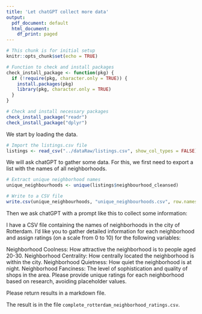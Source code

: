 ```yaml
---
title: 'Let chatGPT collect more data'
output:
  pdf_document: default
  html_document:
    df_print: paged
---
```


```r
# This chunk is for initial setup
knitr::opts_chunk$set(echo = TRUE)

# Function to check and install packages
check_install_package <- function(pkg) {
  if (!require(pkg, character.only = TRUE)) {
    install.packages(pkg)
    library(pkg, character.only = TRUE)
  }
}

# Check and install necessary packages
check_install_package("readr")
check_install_package("dplyr")
```

We start by loading the data.

```r
# Import the listings.csv file
listings <- read_csv("../dataRaw/listings.csv", show_col_types = FALSE)
```

We will ask chatGPT to gather some data. For this, we first need to export a list with the names of all neighborhoods.

```r
# Extract unique neighborhood names
unique_neighbourhoods <- unique(listings$neighbourhood_cleansed)

# Write to a CSV file
write.csv(unique_neighbourhoods, "unique_neighbourhoods.csv", row.names = FALSE)
```

Then we ask chatGPT with a prompt like this to collect some information:

  I have a CSV file containing the names of neighborhoods in the city of Rotterdam. I’d like you to gather detailed information for each neighborhood and assign ratings (on a scale from 0 to 10) for the following variables:
  
  Neighborhood Coolness: How attractive the neighborhood is to people aged 20-30.
  Neighborhood Centrality: How centrally located the neighborhood is within the city.
  Neighborhood Quietness: How quiet the neighborhood is at night.
  Neighborhood Fanciness: The level of sophistication and quality of shops in the area.
  Please provide unique ratings for each neighborhood based on research, avoiding placeholder values.
  
  Please return results in a markdown file.

The result is in the file `complete_rotterdam_neighborhood_ratings.csv`.
